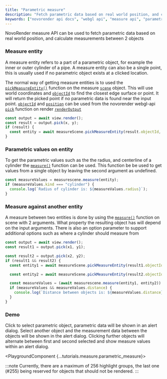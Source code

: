 ```yaml
---
title: "Parametric measure"
description: "Fetch parametric data based on real world position, and calculate measurements between 2 objects using Measure API."
keywords: ["novorender api docs", "webgl api", "measure api", "parametric measure"]
---
```



NovoRender measure API can be used to fetch parametric data based on real world position, and calculate measurements between 2 objects

### Measure entity

A measure entity refers to a part of a parametric object, for example the inner or outer cylinder of a pipe.
A measure entity can also be a single point, this is usually used if no parametric object exists at a clicked location.

The normal way of getting measure entities is to used the <code>[pickMeasureEntity()](/docs/measure-api/interfaces/Measure.MeasureScene#pickmeasureentity)</code> function on the measure <code>[scene](/docs/measure-api/interfaces/Measure.MeasureScene#pickmeasureentity)</code> object. This will use world coordinates and <code>[objectId](/docs/webgl-api/interfaces/NovoRender.PickInfo#objectid)</code> to find the closest edge surface or point. It will return the picked point if no parametric data is found near the input point. <code>[objectId](/docs/webgl-api/interfaces/NovoRender.PickInfo#objectid)</code> and <code>[position](/docs/webgl-api/interfaces/NovoRender.PickInfo#position)</code> can be used from the novorender webgl-api <code>[pick](/docs/webgl-api/interfaces/NovoRender.View#pick)</code> function on render <code>[renderOutput](/docs/webgl-api/interfaces/NovoRender.RenderOutput)</code>

```typescript
const output = await view.render();
const result = output.pick(x, y);
if (result) {
  const entity = await measureScene.pickMeasureEntity(result.objectId, result.position);
}
```

### Parametric values on entity

To get the parametric values such as the the radius, and centerline of a cylinder the <code>[measure()](/docs/measure-api/interfaces/Measure.MeasureScene#measure)</code>
function can be used. This function be be used to get values from a single object by leaving the second argument as undefined.

```typescript
const measureValues = measurescene.measure(entity);
if (measureValues.kind === "cylinder") {
  console.log(`Radius of cylinder is: ${measureValues.radius}`);
}
```

### Measure against another entity

A measure between two entities is done by using the <code>[measure()](/docs/measure-api/interfaces/Measure.MeasureScene#measure)</code> function on scene with 2 arguments.
What property the resulting object has will depend on the input arguments. There is also an option parameter
to support additional options such as where a cylinder should measure from

```typescript
const output = await view.render();
const result1 = output.pick(x1, y1);

const result2 = output.pick(x2, y2);
if (result1 && result2) {
  const entity1 = await measureScene.pickMeasureEntity(result1.objectId, result1.position);

  const entity2 = await measureScene.pickMeasureEntity(result2.objectId, result2.position);

  const measureValues = (await measurescene.measure(entity1, entity2)) as DuoMeasurementValues | undefined;
  if (measureValues && measureValues.distance) {
    console.log(`Distance between objects is: ${measureValues.distance}`);
  }
}
```

### Demo

Click to select parametric object, parametric data will be shown in an alert dialog. Select another object and the measurement data between the objects will be shown in the alert dialog.
Clicking further objects will alternate between first and second selected and show measure values within an alert dialog.

<PlaygroundComponent {...tutorials.measure.parametric_measure}></PlaygroundComponent>
<br />

:::note
Currently, there are a maximum of 256 highlight groups, the last one (#255) being reserved for objects that should not be rendered.
:::
